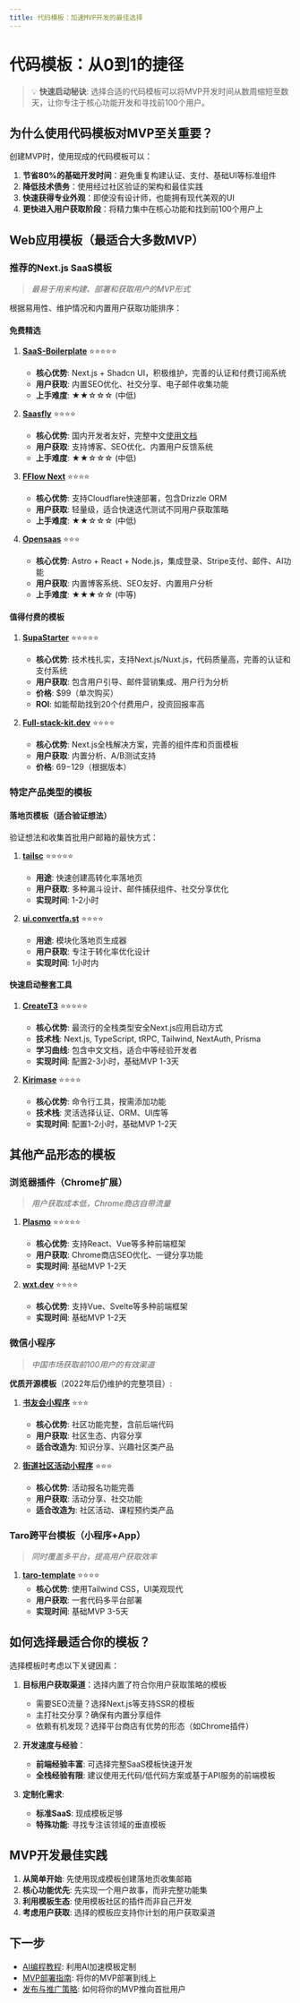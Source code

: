```yaml
---
title: 代码模板：加速MVP开发的最佳选择
---
```


# 代码模板：从0到1的捷径

> 💡 **快速启动秘诀**: 选择合适的代码模板可以将MVP开发时间从数周缩短至数天，让你专注于核心功能开发和寻找前100个用户。

## 为什么使用代码模板对MVP至关重要？

创建MVP时，使用现成的代码模板可以：

1. **节省80%的基础开发时间**：避免重复构建认证、支付、基础UI等标准组件
2. **降低技术债务**：使用经过社区验证的架构和最佳实践
3. **快速获得专业外观**：即使没有设计师，也能拥有现代美观的UI
4. **更快进入用户获取阶段**：将精力集中在核心功能和找到前100个用户上

## Web应用模板（最适合大多数MVP）

### 推荐的Next.js SaaS模板
> *最易于用来构建、部署和获取用户的MVP形式*

根据易用性、维护情况和内置用户获取功能排序：

#### 免费精选

1. **[SaaS-Boilerplate](https://github.com/ixartz/SaaS-Boilerplate)** ⭐️⭐️⭐️⭐️⭐️
   - **核心优势**: Next.js + Shadcn UI，积极维护，完善的认证和付费订阅系统
   - **用户获取**: 内置SEO优化、社交分享、电子邮件收集功能
   - **上手难度**: ★★☆☆☆ (中低)

2. **[Saasfly](https://show.saasfly.io/zh)** ⭐️⭐️⭐️⭐️
   - **核心优势**: 国内开发者友好，完整中文[使用文档](https://document.saasfly.io/zh-cn/)
   - **用户获取**: 支持博客、SEO优化、内置用户反馈系统
   - **上手难度**: ★★☆☆☆ (中低)

3. **[FFlow Next](https://www.fflowlink.com/zh)** ⭐️⭐️⭐️⭐️
   - **核心优势**: 支持Cloudflare快速部署，包含Drizzle ORM
   - **用户获取**: 轻量级，适合快速迭代测试不同用户获取策略
   - **上手难度**: ★★☆☆☆ (中低)

4. **[Opensaas](https://github.com/wasp-lang/open-saas/)** ⭐️⭐️⭐️
   - **核心优势**: Astro + React + Node.js，集成登录、Stripe支付、邮件、AI功能
   - **用户获取**: 内置博客系统、SEO友好、内置用户分析
   - **上手难度**: ★★★☆☆ (中等)

#### 值得付费的模板

1. **[SupaStarter](https://supastarter.dev/)** ⭐️⭐️⭐️⭐️⭐️
   - **核心优势**: 技术栈扎实，支持Next.js/Nuxt.js，代码质量高，完善的认证和支付系统
   - **用户获取**: 包含用户引导、邮件营销集成、用户行为分析
   - **价格**: $99（单次购买）
   - **ROI**: 如能帮助找到20个付费用户，投资回报率高

2. **[Full-stack-kit.dev](https://www.full-stack-kit.dev/en)** ⭐️⭐️⭐️⭐️
   - **核心优势**: Next.js全栈解决方案，完善的组件库和页面模板
   - **用户获取**: 内置分析、A/B测试支持
   - **价格**: $69-$129（根据版本）

### 特定产品类型的模板

#### 落地页模板（适合验证想法）

验证想法和收集首批用户邮箱的最快方式：

1. **[tailsc](https://tailsc.com/)** ⭐️⭐️⭐️⭐️⭐️
   - **用途**: 快速创建高转化率落地页
   - **用户获取**: 多种漏斗设计、邮件捕获组件、社交分享优化
   - **实现时间**: 1-2小时

2. **[ui.convertfa.st](https://ui.convertfa.st/)** ⭐️⭐️⭐️⭐️
   - **用途**: 模块化落地页生成器
   - **用户获取**: 专注于转化率优化设计
   - **实现时间**: 1小时内

#### 快速启动整套工具

1. **[CreateT3](https://create.t3.gg/zh-hans/)** ⭐️⭐️⭐️⭐️⭐️
   - **核心优势**: 最流行的全栈类型安全Next.js应用启动方式
   - **技术栈**: Next.js, TypeScript, tRPC, Tailwind, NextAuth, Prisma
   - **学习曲线**: 包含中文文档，适合中等经验开发者
   - **实现时间**: 配置2-3小时，基础MVP 1-3天

2. **[Kirimase](https://kirimase.dev/)** ⭐️⭐️⭐️⭐️
   - **核心优势**: 命令行工具，按需添加功能
   - **技术栈**: 灵活选择认证、ORM、UI库等
   - **实现时间**: 配置1-2小时，基础MVP 1-2天

## 其他产品形态的模板

### 浏览器插件（Chrome扩展）
> *用户获取成本低，Chrome商店自带流量*

1. **[Plasmo](https://www.plasmo.com/)** ⭐️⭐️⭐️⭐️⭐️
   - **核心优势**: 支持React、Vue等多种前端框架
   - **用户获取**: Chrome商店SEO优化、一键分享功能
   - **实现时间**: 基础MVP 1-2天

2. **[wxt.dev](https://wxt.dev/)** ⭐️⭐️⭐️⭐️
   - **核心优势**: 支持Vue、Svelte等多种前端框架
   - **实现时间**: 基础MVP 1-2天

### 微信小程序
> *中国市场获取前100用户的有效渠道*

**优质开源模板**（2022年后仍维护的完整项目）:

1. **[书友会小程序](https://github.com/3075426724/WeReading)** ⭐️⭐️⭐️
   - **核心优势**: 社区功能完整，含前后端代码
   - **用户获取**: 社区生态、内容分享
   - **适合改造为**: 知识分享、兴趣社区类产品

2. **[街道社区活动小程序](https://github.com/Jackiexiao/WeStreetAppt)** ⭐️⭐️⭐️
   - **核心优势**: 活动报名功能完善
   - **用户获取**: 活动分享、社交功能
   - **适合改造为**: 社区活动、课程预约类产品

### Taro跨平台模板（小程序+App）
> *同时覆盖多平台，提高用户获取效率*

1. **[taro-template](https://github.com/dshuais/taro-template)** ⭐️⭐️⭐️⭐️
   - **核心优势**: 使用Tailwind CSS，UI美观现代
   - **用户获取**: 一套代码多平台部署
   - **实现时间**: 基础MVP 3-5天

## 如何选择最适合你的模板？

选择模板时考虑以下关键因素：

1. **目标用户获取渠道**：选择内置了符合你用户获取策略的模板
   - 需要SEO流量？选择Next.js等支持SSR的模板
   - 主打社交分享？确保有内置分享组件
   - 依赖有机发现？选择平台商店有优势的形态（如Chrome插件）

2. **开发速度与经验**：
   - **前端经验丰富**: 可选择完整SaaS模板快速开发
   - **全栈经验有限**: 建议使用无代码/低代码方案或基于API服务的前端模板

3. **定制化需求**:
   - **标准SaaS**: 现成模板足够
   - **特殊功能**: 寻找专注该领域的垂直模板

## MVP开发最佳实践

1. **从简单开始**: 先使用现成模板创建落地页收集邮箱
2. **核心功能优先**: 先实现一个用户故事，而非完整功能集
3. **利用模板生态**: 使用模板社区的插件而非自己开发
4. **考虑用户获取**: 选择的模板应支持你计划的用户获取渠道

## 下一步

- [AI编程教程](/resources/ai-programming-tutorials): 利用AI加速模板定制
- [MVP部署指南](/launching/deployment): 将你的MVP部署到线上
- [发布与推广策略](/launching/international-publishing): 如何将你的MVP推向首批用户



